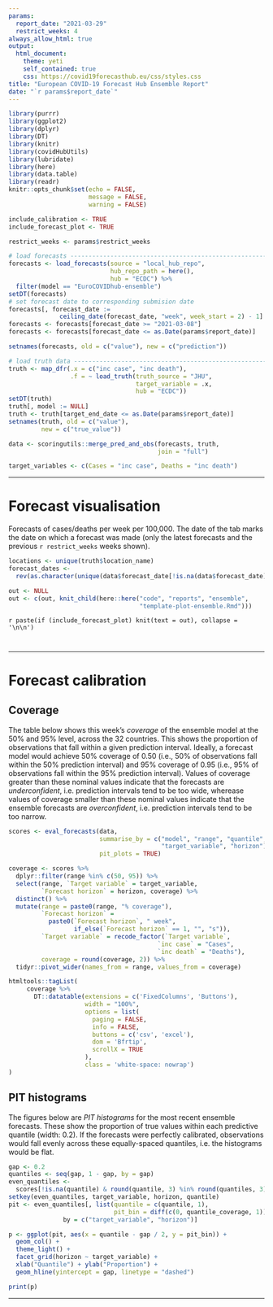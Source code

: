 ```yaml
---
params: 
  report_date: "2021-03-29"
  restrict_weeks: 4
always_allow_html: true
output:
  html_document:
    theme: yeti
    self_contained: true
    css: https://covid19forecasthub.eu/css/styles.css
title: "European COVID-19 Forecast Hub Ensemble Report"
date: "`r params$report_date`"
---
```


```r
library(purrr)
library(ggplot2)
library(dplyr)
library(DT)
library(knitr)
library(covidHubUtils)
library(lubridate)
library(here)
library(data.table)
library(readr)
knitr::opts_chunk$set(echo = FALSE,
                      message = FALSE,
                      warning = FALSE)

include_calibration <- TRUE
include_forecast_plot <- TRUE

restrict_weeks <- params$restrict_weeks
```

```r
# load forecasts ---------------------------------------------------------------
forecasts <- load_forecasts(source = "local_hub_repo",
                            hub_repo_path = here(),
                            hub = "ECDC") %>%
  filter(model == "EuroCOVIDhub-ensemble")
setDT(forecasts)
# set forecast date to corresponding submision date
forecasts[, forecast_date :=
              ceiling_date(forecast_date, "week", week_start = 2) - 1]
forecasts <- forecasts[forecast_date >= "2021-03-08"]
forecasts <- forecasts[forecast_date <= as.Date(params$report_date)]

setnames(forecasts, old = c("value"), new = c("prediction"))

# load truth data --------------------------------------------------------------
truth <- map_dfr(.x = c("inc case", "inc death"),
                 .f = ~ load_truth(truth_source = "JHU",
                                   target_variable = .x,
                                   hub = "ECDC")) 
setDT(truth)
truth[, model := NULL]
truth <- truth[target_end_date <= as.Date(params$report_date)]
setnames(truth, old = c("value"), 
         new = c("true_value"))

data <- scoringutils::merge_pred_and_obs(forecasts, truth, 
                                         join = "full")

target_variables <- c(Cases = "inc case", Deaths = "inc death")
```

---

# Forecast visualisation {.tabset .tabset-fade}

Forecasts of cases/deaths per week per 100,000. The date of the tab marks the date on which a forecast was made (only the latest forecasts and the previous `r restrict_weeks`  weeks shown).

```r

locations <- unique(truth$location_name)
forecast_dates <-
  rev(as.character(unique(data$forecast_date[!is.na(data$forecast_date)])))

out <- NULL
out <- c(out, knit_child(here::here("code", "reports", "ensemble",
                                    "template-plot-ensemble.Rmd")))
```

`r paste(if (include_forecast_plot) knit(text = out), collapse = '\n\n')`

# {.unlisted .unnumbered}

---

# Forecast calibration

## Coverage

The table below shows this week's _coverage_ of the ensemble model at the 50% and 95% level, across the 32 countries. This shows the proportion of observations that fall within a given prediction interval. Ideally, a forecast model would achieve 50% coverage of 0.50 (i.e., 50% of observations fall within the 50% prediction interval) and 95% coverage of 0.95 (i.e., 95% of observations fall within the 95% prediction interval). Values of coverage greater than these nominal values indicate that the forecasts are _underconfident_, i.e. prediction intervals tend to be too wide, wherease values of coverage smaller than these nominal values indicate that the ensemble forecasts are _overconfident_, i.e. prediction intervals tend to be too narrow.

```r
scores <- eval_forecasts(data,
                         summarise_by = c("model", "range", "quantile",
                                          "target_variable", "horizon"),
                         pit_plots = TRUE)

coverage <- scores %>%
  dplyr::filter(range %in% c(50, 95)) %>%
  select(range, `Target variable` = target_variable,
         `Forecast horizon` = horizon, coverage) %>%
  distinct() %>%
  mutate(range = paste0(range, "% coverage"),
         `Forecast horizon` =
           paste0(`Forecast horizon`, " week",
                  if_else(`Forecast horizon` == 1, "", "s")),
         `Target variable` = recode_factor(`Target variable`,
                                         `inc case` = "Cases",
                                         `inc death` = "Deaths"),
         coverage = round(coverage, 2)) %>%
  tidyr::pivot_wider(names_from = range, values_from = coverage)

htmltools::tagList(
     coverage %>%
       DT::datatable(extensions = c('FixedColumns', 'Buttons'),
                     width = "100%",
                     options = list(
                       paging = FALSE,
                       info = FALSE,
                       buttons = c('csv', 'excel'),
                       dom = 'Bfrtip',
                       scrollX = TRUE
                     ), 
                     class = 'white-space: nowrap')
)
```

## PIT histograms

The figures below are _PIT histograms_ for the most recent ensemble forecasts. These show the proportion of true values within each predictive quantile (width: 0.2). If the forecasts were perfectly calibrated, observations would fall evenly across these equally-spaced quantiles, i.e. the histograms would be flat.

```r
gap <- 0.2
quantiles <- seq(gap, 1 - gap, by = gap)
even_quantiles <-
  scores[!is.na(quantile) & round(quantile, 3) %in% round(quantiles, 3)]
setkey(even_quantiles, target_variable, horizon, quantile)
pit <- even_quantiles[, list(quantile = c(quantile, 1),
                             pit_bin = diff(c(0, quantile_coverage, 1))),
               by = c("target_variable", "horizon")]

p <- ggplot(pit, aes(x = quantile - gap / 2, y = pit_bin)) +
  geom_col() +
  theme_light() +
  facet_grid(horizon ~ target_variable) +
  xlab("Quantile") + ylab("Proportion") +
  geom_hline(yintercept = gap, linetype = "dashed")

print(p)
```

---
